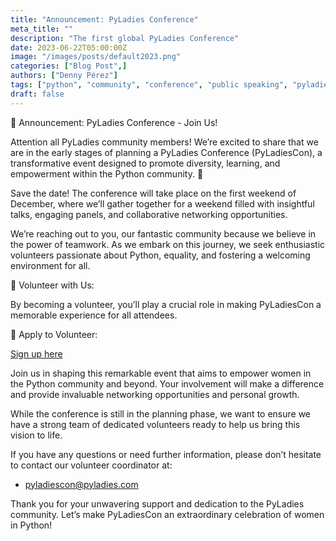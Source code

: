 ```yaml
---
title: "Announcement: PyLadies Conference"
meta_title: ""
description: "The first global PyLadies Conference"
date: 2023-06-22T05:00:00Z
image: "/images/posts/default2023.png"
categories: ["Blog Post",]
authors: ["Denny Pérez"]
tags: ["python", "community", "conference", "public speaking", "pyladies", "2023"]
draft: false
---
```


📢 Announcement: PyLadies Conference - Join Us!

Attention all PyLadies community members! We’re excited to share that we are in
the early stages of planning a PyLadies Conference (PyLadiesCon),
a transformative event designed to promote diversity, learning, and empowerment
within the Python community. 🎉

Save the date! The conference will take place on the first weekend of December,
where we’ll gather together for a weekend filled with insightful talks,
engaging panels, and collaborative networking opportunities.

We’re reaching out to you, our fantastic community because we believe in the
power of teamwork. As we embark on this journey, we seek enthusiastic
volunteers passionate about Python, equality, and fostering a welcoming
environment for all.

🌟 Volunteer with Us:

By becoming a volunteer, you’ll play a crucial role in making PyLadiesCon
a memorable experience for all attendees.

🔗 Apply to Volunteer:

[Sign up here](https://forms.gle/SYHFjbReEFoLuTE77)

Join us in shaping this remarkable event that aims to empower women in the
Python community and beyond. Your involvement will make a difference and
provide invaluable networking opportunities and personal growth.

While the conference is still in the planning phase, we want to ensure we have
a strong team of dedicated volunteers ready to help us bring this vision to
life.

If you have any questions or need further information, please don’t hesitate to
contact our volunteer coordinator at:

* [pyladiescon@pyladies.com](mailto:pyladiescon@pyladies.com)

Thank you for your unwavering support and dedication to the PyLadies community.
Let’s make PyLadiesCon an extraordinary celebration of women in Python!
